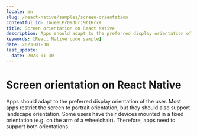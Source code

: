 ```yaml
---
locale: en
slug: /react-native/samples/screen-orientation
contentful_id: IbueeLPr09dUrj9tIHrxK
title: Screen orientation on React Native
description: Apps should adapt to the preferred display orientation of the user.
keywords: [React Native code sample]
date: 2023-01-30
last_update:
  date: 2023-01-30
---
```


# Screen orientation on React Native

Apps should adapt to the preferred display orientation of the user. Most apps restrict the screen to portrait orientation, but they should also support landscape orientation. Some users have their devices mounted in a fixed orientation (e.g. on the arm of a wheelchair). Therefore, apps need to support both orientations.

<CodeSample id="screen-orientation" locale="en" platform="react native"/>
